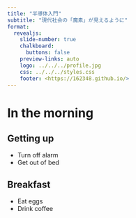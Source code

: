 ```yaml
---
title: "半導体入門"
subtitle: "現代社会の「魔素」が見えるように"
format:
  revealjs: 
    slide-number: true
    chalkboard: 
      buttons: false
    preview-links: auto
    logo: ../../../profile.jpg
    css: ../../../styles.css
    footer: <https://162348.github.io/>
---
```


# In the morning

## Getting up

- Turn off alarm
- Get out of bed

## Breakfast

- Eat eggs
- Drink coffee